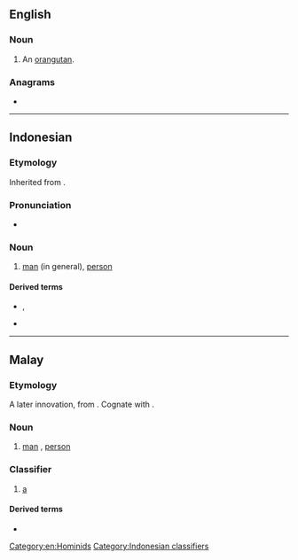 ==English==

===Noun===
{{en-noun}}

# An [[orangutan]].

===Anagrams===
* {{anagrams|en|a=agnor|Angor|Garon|Goran|Grano|Ragon|Rogan|Ronga|angor|argon|groan|nagor|organ|rango}}

[[Category:en:Hominids]]

----

==Indonesian==

===Etymology===
Inherited from {{inh|id|ms|orang}}.

===Pronunciation===
* {{IPA|/o.raŋ/|lang=id}}

===Noun===
{{id-noun|pl=orang-orang|pl2=para orang}}

# [[man]] (in general), [[person]]

====Derived terms====
* {{l|id|orang utan}}, {{l|id|orang hutan}}
* {{l|id|seorang}}

[[Category:Indonesian classifiers]]

----

==Malay==

===Etymology===
A later innovation, from {{w|Western Malayo-Polynesian language}} {{m|poz-pro|*uRaŋ}}. Cognate with {{cog|jv|wong}}.

===Noun===
{{ms-noun|pl=~|j=اورڠ}}

# [[man]] {{qualifier|in general}}, [[person]]

===Classifier===
{{ms-classifier}}

# [[a]] {{n-g|(for people)}}

====Derived terms====
* {{l|ms|orang utan}}